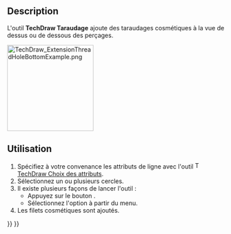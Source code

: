 <languages/>

{{Docnav/fr
|[[TechDraw_ExtensionThreadHoleSide/fr|Corps de taraudage]]
|[[TechDraw_ExtensionThreadBoltSide/fr|Corps de filetage]]
|[[TechDraw_Workbench/fr|Atelier TechDraw]]
|IconL=TechDraw_ExtensionThreadHoleSide.svg
|IconR=TechDraw_ExtensionThreadBoltSide.svg
|IconC=Workbench_TechDraw.svg
}}

{{GuiCommand/fr
|Name=TechDraw ExtensionThreadHoleBottom
|Name/fr=TechDraw Taraudage
|MenuLocation=TechDraw → Extensions : taraudages/filetages → Taraudage
|Workbenches=[[TechDraw_Workbench/fr|TechDraw]]
|Shortcut=
|Version=0.20
|SeeAlso=[[TechDraw_ExtensionThreadBoltBottom/fr|TechDraw Corps de filetage]], [[TechDraw_ExtensionCircleCenterLines/fr|TechDraw Axes de centrage]]
}}

<span id="Description"></span>
== Description ==

L'outil '''TechDraw Taraudage''' ajoute des taraudages cosmétiques à la vue de dessus ou de dessous des perçages.

[[Image:TechDraw_ExtensionThreadHoleBottomExample.png|200px]]
{{Caption|À droite, un perçage avec un taraudage}}

<span id="Usage"></span>
==Utilisation==

# Spécifiez à votre convenance les attributs de ligne avec l'outil [[Image:TechDraw_ExtensionSelectLineAttributes.svg|16px]] [[TechDraw_ExtensionSelectLineAttributes/fr|TechDraw Choix des attributs]].
# Sélectionnez un ou plusieurs cercles.
# Il existe plusieurs façons de lancer l'outil :
#* Appuyez sur le bouton {{Button|[[Image:TechDraw_ExtensionThreadHoleBottom.svg|16px]] [[TechDraw_ExtensionThreadHoleBottom/fr|Taraudage]]}}.
#* Sélectionnez l'option {{MenuCommand|TechDraw → Extensions : taraudages/filetages → [[Image:TechDraw_ExtensionThreadHoleBottom.svg|16px]] Taraudage}} à partir du menu.
# Les filets cosmétiques sont ajoutés.


{{Docnav/fr
|[[TechDraw_ExtensionThreadHoleSide/fr|Corps de taraudage]]
|[[TechDraw_ExtensionThreadBoltSide/fr|Corps de filetage]]
|[[TechDraw_Workbench/fr|Atelier TechDraw]]
|IconL=TechDraw_ExtensionThreadHoleSide.svg
|IconR=TechDraw_ExtensionThreadBoltSide.svg
|IconC=Workbench_TechDraw.svg
}}

{{TechDraw_Tools_navi{{#translation:}}}}
{{Userdocnavi{{#translation:}}}}